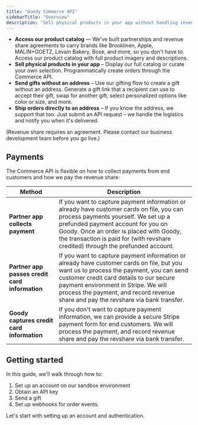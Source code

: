 ```yaml
---
title: "Goody Commerce API"
sidebarTitle: "Overview"
description: "Sell physical products in your app without handling inventory, vendor partnerships, or logistics, and earn a revenue share on orders."
---
```


- **Access our product catalog** — We've built partnerships and revenue share agreements to carry brands like Brooklinen, Apple, MALIN+GOETZ, Levain Bakery, Bose, and more, so you don't have to. Access our product catalog with full product imagery and descriptions.
- **Sell physical products in your app** – Display our full catalog or curate your own selection. Programmatically create orders through the Commerce API.
- **Send gifts without an address** – Use our gifting flow to create a gift without an address. Generate a gift link that a recipient can use to accept their gift, swap for another gift, select personalized options like color or size, and more.
- **Ship orders directly to an address** – If you know the address, we support that too. Just submit an API request – we handle the logistics and notify you when it's delivered.

(Revenue share requires an agreement. Please contact our business development team before you go live.)

## Payments

The Commerce API is flexible on how to collect payments from end customers and how we pay the revenue share:

| Method                                         | Description                                                                                                                                                                                                                                                                                                     |
| ---------------------------------------------- | --------------------------------------------------------------------------------------------------------------------------------------------------------------------------------------------------------------------------------------------------------------------------------------------------------------- |
| **Partner app collects payment**               | If you want to capture payment information or already have customer cards on file, you can process payments yourself. We set up a prefunded payment account for you on Goody. Once an order is placed with Goody, the transaction is paid for (with revshare credited) through the prefunded account.           |
| **Partner app passes credit card information** | If you want to capture payment information or already have customer cards on file, but you want us to process the payment, you can send customer credit card details to our secure payment environment in Stripe. We will process the payment, and record revenue share and pay the revshare via bank transfer. |
| **Goody captures credit card information**     | If you don't want to capture payment information, we can provide a secure Stripe payment form for end customers. We will process the payment, and record revenue share and pay the revshare via bank transfer.                                                                                                  |

## Getting started

In this guide, we'll walk through how to:

1. Set up an account on our sandbox environment
2. Obtain an API key
3. Send a gift
4. Set up webhooks for order events.

Let's start with setting up an account and authentication.
